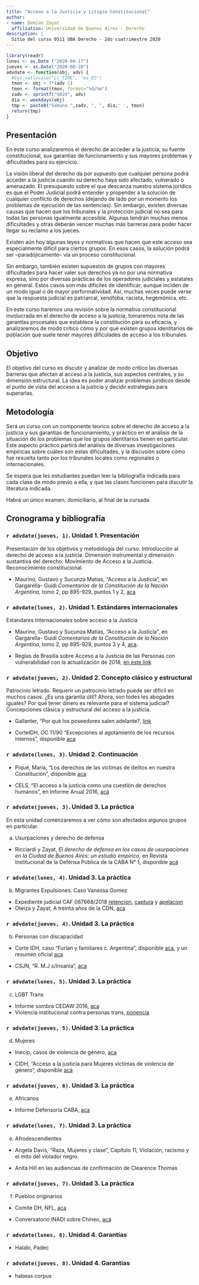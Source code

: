 ```yaml
---
title: "Acceso a la Justicia y Litigio Constitucional"
author:
- name: Demian Zayat
  affiliation: Universidad de Buenos Aires - Derecho
description: |
  Sitio del curso 0511 UBA Derecho - 2do cuatrimestre 2020
---
```

```r
library(readr)
lunes <- as.Date ("2020-08-17")
jueves <- as.Date("2020-08-20")
advdate <- function(obj, adv) {
  #Sys.setlocale("LC_TIME", "es_ES")
  tmon <- obj + 7*(adv-1)
  tmon <- format(tmon, format="%d/%m")
  zadv <- sprintf("%02d", adv)
  dia <- weekdays(obj)
  tmp <- paste0("Semana ",zadv, ", ", dia,' ', tmon)
  return(tmp)
}
```


## Presentación

En este curso analizaremos el derecho de acceder a la justicia, su fuente constitucional, sus garantías de funcionamiento y sus mayores problemas y dificultades para su ejercicio.

La visión liberal del derecho da por supuesto que cualquier persona podrá acceder a la justicia cuando su derecho haya sido afectado, vulnerado o amenazado. El presupuesto sobre el que descanza nuestro sistema jurídico es que el Poder Judicial podrá entender y propender a la solución de cualquier conflicto de derechos (dejando de lado por un momento los problemas de ejecución de las sentencias). Sin embargo, existen diversas causas que hacen que los tribunales y la protección judicial no sea para todas las personas igualmente accesible. Algunas tendrán muchas menos dificultades y otras deberán vencer muchas más barreras para poder hacer llegar su reclamo a los jueces.

Existen aún hoy algunas leyes y normativas que hacen que este acceso sea especialmente dificil para ciertos grupos. En esos casos, la solución podrá ser --paradójicamente-- vía un proceso constitucional.

Sin embargo, también existen supuestos de grupos con mayores dificultades para hacer valer sus derechos ya no por una normativa expresa, sino por diversas prácticas de los operadores judiciales y estatales en general. Estos casos son más dificiles de identificar, aunque inciden de un modo igual o de mayor performatividad. Así, muchas veces puede verse que la respuesta judicial es patriarcal, xenófoba, racista, hegemónica, etc. 

En este curso haremos una revisión sobre la normativa constitucional involucrada en el derecho de acceso a la justicia, tomaremos nota de las garantías procesales que establece la constitución para su eficacia, y analizaremos de modo crítico cómo y por qué existen grupos identitarios de población que suele tener mayores dificulades de acceso a los tribunales.

## Objetivo

El objetivo del curso es discutir y analizar de modo crítico las diversas barreras que afectan al acceso a la justicia, sus aspectos centrales, y su dimensión estructural. La idea es poder analizar problemas jurídicos desde el punto de vista del acceso a la justicia y decidir estrategias para superarlas.

## Metodología

Será un curso con un componente teorico sobre el derecho de acceso a la justicia y sus garantías de funcionamiento, y práctico en el análisis de la situación de los problemas que los grupos identitarios tienen en particular. Este aspecto práctico partirá del análisis de diversas investigaciones empíricas sobre cuáles son estas dificultades, y la discusión sobre cómo fue resuelta tanto por los tribunales locales como regionales o internacionales.

Se espera que les estudiantes puedan leer la bibliografía indicada para cada clase de modo previo a ella, y que las clases funcionen para discutir la literatura indicada.

Habrá un único examen, domiciliario, al final de la cursada.

## Cronograma y bibliografía

### `r advdate(jueves, 1)`. Unidad 1. Presentación

Presentación de los objetivos y metodología del curso. Introducción al derecho de acceso a la justicia. Dimensión instrumental y dimensión sustantiva del derecho. Movimiento de Acceso a la Justicia. Reconocimiento constitucional. 

- Maurino, Gustavo y Sucunza Matías, "Acceso a la Justicia", en Gargarella- Guidi _Comentarios de la Constitución de la Nación Argentina_, tomo 2, pp 895-929, puntos 1 y 2, [aca](https://drive.google.com/file/d/1Gj7BF0AtPkcnPp7YI7-M2oU-olQHS_I9/view?usp=sharing)

### `r advdate(lunes, 2)`. Unidad 1. Estándares internacionales

Estandares Internacionales sobre acceso a la Justicia

- Maurino, Gustavo y Sucunza Matías, "Acceso a la Justicia", en Gargarella- Guidi _Comentarios de la Constitución de la Nación Argentina_, tomo 2, pp 895-929, puntos 3 y 4, [aca](https://drive.google.com/file/d/1Gj7BF0AtPkcnPp7YI7-M2oU-olQHS_I9/view?usp=sharing).

- Reglas de Brasilia sobre Acceso a la Justicia de las Personas con vulnerabilidad con la actualización de 2018, [en este link](http://www.cumbrejudicial.org/comision-de-seguimiento-de-las-reglas-de-brasilia/documentos-comision-de-seguimiento-de-las-reglas-de-brasilia/item/817-cien-reglas-de-brasilia-actualizadas-version-abril-2018-xix-cumbre-judicial-asamblea-plenaria-san-francisco-de-quito)

### `r advdate(jueves, 2)`. Unidad 2. Concepto clásico y estructural

Patrocinio letrado. Requerir un patrocinio letrado puede ser difícil en muchos casos. ¿Es una garantía útil? Ahora, son todes les abogades iguales? Por qué tener dinero es relevante para el sistema judicial? Concepciones clásica y estructural del acceso a la justicia.

- Gallanter, "Por qué los poseedores salen adelante?, [link](https://drive.google.com/file/d/1Fj3STLmXxHrJglgGgs5JUtDjXy0DSJ3o/view?usp=sharing)

- CorteIDH, OC 11/90 "Excepciones al agotamiento de los recursos internos", disponible [aca](https://www.corteidh.or.cr/docs/opiniones/seriea_11_esp.pdf)

### `r advdate(lunes, 3)`. Unidad 2. Continuación

- Piqué, María, "Los derechos de las víctimas de delitos en nuestra Constitución", disponible [aca](https://drive.google.com/file/d/1NaUqgIjcAosZx6OCPuJzcdG3sbKrqfaC/view?usp=sharing)

- CELS, "El acceso a la justicia como una cuestión de derechos humanos", en Informe Anual 2016, [acá](https://www.cels.org.ar/web/wp-content/uploads/2016/12/IA2016-09-acceso-a-la-justicia.pdf El acceso a la justicia como una cuestión
de derechos humanos)

### `r advdate(jueves, 3)`. Unidad 3. La práctica

En esta unidad comenzaremos a ver cómo son afectados algunos grupos en particular.

a. Usurpaciones y derecho de defensa

- Ricciardi y Zayat, _El derecho de defensa en los casos de usurpaciones en la Ciudad de Buenos Aires: un estudio empírico_, en Revista Institucional de la Defensa Pública de la CABA N° 1, disponible [acá](https://drive.google.com/file/d/1KeqFSqkZ2aBrHXkRcIaZCVu6AMSaX7zH/view?usp=sharing)

### `r advdate(lunes, 4)`. Unidad 3. La práctica

b. Migrantes
 Expulsiones. Caso Vanessa Gomez
  - Expediente judicial CAF 067668/2018 [retencion](https://drive.google.com/file/d/1MszNbvuQgl56ukSCbql4ggAAKyiia5Bs/view?usp=sharing), [captura](https://drive.google.com/file/d/11RSJ0lXuMKwhQy-gVHfODbc-AH1fBE0j/view?usp=sharing) y [apelacion](https://drive.google.com/file/d/1xsXyT2y3F7sGL8yhK8kG6GTfhkYi7nVw/view?usp=sharing)
  - Oteiza y Zayat, A treinta años de la CDN, [aca](https://drive.google.com/file/d/1rZbIfh3834THG1K07moFq1Cgp_zmYtsk/view?usp=sharing)


### `r advdate(jueves, 4)`. Unidad 3. La práctica

b. Personas con discapacidad

- Corte IDH, caso "Furlan y familiares c. Argentina", disponible [aca](https://www.corteidh.or.cr/docs/casos/articulos/seriec_246_esp.pdf), y un resumen oficial [aca](https://www.corteidh.or.cr/docs/casos/articulos/resumen_246_esp.pdf)

- CSJN, "R. M.J s/Insania", [aca](https://drive.google.com/file/d/1c29zw3cQDmwNGuO-GDR15KUq7Xc-UZJb/view?usp=sharing)


### `r advdate(lunes, 5)`. Unidad 3. La práctica

c. LGBT
Trans
- Informe sombra CEDAW 2016, [aca](http://feim.org.ar/wp-content/uploads/2016/11/cedaw2016-general.pdf)
- Violencia institucional contra personas trans, [ponencia](https://drive.google.com/file/d/1NWDuVTHVpSSWbHTuvP6WPAy6waXvDyXo/view) 

### `r advdate(jueves, 5)`. Unidad 3. La práctica

d. Mujeres
- Inecip, casos de violencia de género, [aca](https://inecip.org/publicaciones/herramientas-jurisprudenciales-para-el-litigio-con-perspectiva-de-genero/)

- CIDH, "Acceso a la justicia para Mujeres víctimas de violencia de género", disponible [acá](https://www.cidh.oas.org/pdf%20files/Informe%20Acceso%20a%20la%20Justicia%20Espanol%20020507.pdf)

### `r advdate(jueves, 6)`. Unidad 3. La práctica

e. Africanos

- Informe Defensoria CABA, [aca](https://drive.google.com/drive/u/0/folders/1H21mmL-L3fRGZtXUKyd7JPgXa8HehdHX)

### `r advdate(lunes, 7)`. Unidad 3. La práctica

e. Afrodescendientes
- Angela Davis, "Raza, Mujeres y clase", Capítulo 11,  Violación, racismo y el mito del violador negro.

- Anita Hill en las audiencias de confirmación de Clearence Thomas

### `r advdate(jueves, 7)`. Unidad 3. La práctica

f. Pueblos originarios
- Comite DH, NFL, [aca](https://drive.google.com/file/d/1CP_TpEaI6XXZIb3ACuyqa8XFPuvbdR3f/view?usp=sharing)

- Conversatorio INADI sobre Chineo, [acá](https://www.facebook.com/inadiok/videos/726439544842695/)

### `r advdate(lunes, 8)`. Unidad 4. Garantias

- Halabi, Padec

### `r advdate(jueves, 8)`. Unidad 4. Garantias

- habeas corpus
